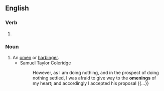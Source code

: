 ==English==

===Verb===
{{head|en|verb form}}

# {{present participle of|en|omen|nocat=1}}

===Noun===
{{en-noun}}

# An [[omen]] or [[harbinger]].
#* Samuel Taylor Coleridge
#*: However, as I am doing nothing, and in the prospect of doing nothing settled, I was afraid to give way to the '''omenings''' of my heart; and accordingly I accepted his proposal {{...}}